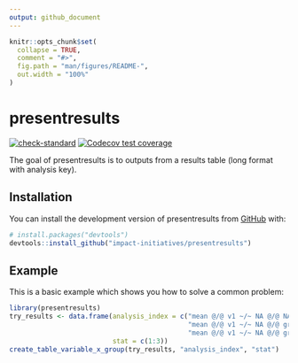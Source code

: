 ```yaml
---
output: github_document
---
```


<!-- README.md is generated from README.Rmd. Please edit that file -->

```r
knitr::opts_chunk$set(
  collapse = TRUE,
  comment = "#>",
  fig.path = "man/figures/README-",
  out.width = "100%"
)
```

# presentresults

<!-- badges: start -->
[![check-standard](https://github.com/impact-initiatives/presentresults/actions/workflows/check-standard.yaml/badge.svg)](https://github.com/impact-initiatives/presentresults/actions/workflows/check-standard.yaml)
[![Codecov test coverage](https://codecov.io/gh/impact-initiatives/presentresults/branch/main/graph/badge.svg)](https://app.codecov.io/gh/impact-initiatives/presentresults?branch=main)
<!-- badges: end -->

The goal of presentresults is to outputs from a results table (long format with 
analysis key).

## Installation

You can install the development version of presentresults from [GitHub](https://github.com/) with:

``` r
# install.packages("devtools")
devtools::install_github("impact-initiatives/presentresults")
```

## Example

This is a basic example which shows you how to solve a common problem:

```r
library(presentresults)
try_results <- data.frame(analysis_index = c("mean @/@ v1 ~/~ NA @/@ NA ~/~ NA",
                                             "mean @/@ v1 ~/~ NA @/@ gro ~/~ A",
                                             "mean @/@ v1 ~/~ NA @/@ gro ~/~ B"),
                          stat = c(1:3))
create_table_variable_x_group(try_results, "analysis_index", "stat")
```

